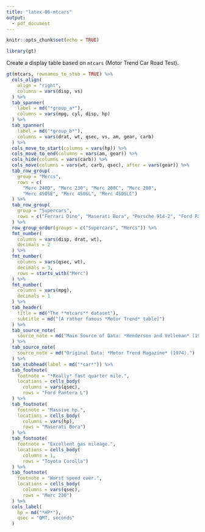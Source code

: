 ```yaml
---
title: "latex-06-mtcars"
output: 
  - pdf_document
---
```


```r
knitr::opts_chunk$set(echo = TRUE)

library(gt)
```

Create a display table based on `mtcars` (Motor Trend Car Road Test).

```r
gt(mtcars, rownames_to_stub = TRUE) %>%
  cols_align(
    align = "right",
    columns = vars(disp, vs)
  ) %>%
  tab_spanner(
    label = md("*group_a*"),
    columns = vars(mpg, cyl, disp, hp)
  ) %>%
  tab_spanner(
    label = md("*group_b*"),
    columns = vars(drat, wt, qsec, vs, am, gear, carb)
  ) %>%
  cols_move_to_start(columns = vars(hp)) %>%
  cols_move_to_end(columns = vars(am, gear)) %>%
  cols_hide(columns = vars(carb)) %>%
  cols_move(columns = vars(wt, carb, qsec), after = vars(gear)) %>%
  tab_row_group(
    group = "Mercs",
    rows = c(
      "Merc 240D", "Merc 230", "Merc 280C", "Merc 280",
      "Merc 450SE", "Merc 450SL", "Merc 450SLC")
  ) %>%
  tab_row_group(
    group = "Supercars",
    rows = c("Ferrari Dino", "Maserati Bora", "Porsche 914-2", "Ford Pantera L")
  ) %>%
  row_group_order(groups = c("Supercars", "Mercs")) %>%
  fmt_number(
    columns = vars(disp, drat, wt),
    decimals = 2
  ) %>%
  fmt_number(
    columns = vars(qsec, wt),
    decimals = 3,
    rows = starts_with("Merc")
  ) %>%
  fmt_number(
    columns = vars(mpg),
    decimals = 1
  ) %>%
  tab_header(
    title = md("The **mtcars** dataset"),
    subtitle = md("[A rather famous *Motor Trend* table]")
  ) %>%
  tab_source_note(
    source_note = md("Main Source of Data: *Henderson and Velleman* (1981).")
  ) %>%
  tab_source_note(
    source_note = md("Original Data: *Motor Trend Magazine* (1974).")
  ) %>%
  tab_stubhead(label = md("*car*")) %>%
  tab_footnote(
    footnote = "*Really* fast quarter mile.",
    locations = cells_body(
      columns = vars(qsec),
      rows = "Ford Pantera L")
  ) %>%
  tab_footnote(
    footnote = "Massive hp.",
    locations = cells_body(
      columns = vars(hp),
      rows = "Maserati Bora")
  ) %>%
  tab_footnote(
    footnote = "Excellent gas mileage.",
    locations = cells_body(
      columns = 1,
      rows = "Toyota Corolla")
  ) %>%
  tab_footnote(
    footnote = "Worst speed ever.",
    locations = cells_body(
      columns = vars(qsec),
      rows = "Merc 230")
  ) %>%
  cols_label(
    hp = md("*HP*"),
    qsec = "QMT, seconds"
  )
```
